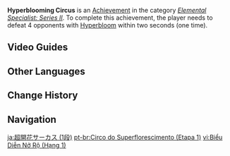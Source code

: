 {{Achievement Infobox
|title        = Hyperblooming Circus
|id           = 82149
|order id     = 2149
|category     = Elemental Specialist: Series II
|description  = Defeat 4 opponents with [[Hyperbloom]] within 2s (×1).
|requirements = 
|primogems    = 5
|tracking     = Tracks the number of times the player defeated 4 opponents in this way.
|topic        = 
|hidden       = 
|tier         = 1
|tiers_total  = 3
|set          = Hyperblooming Circus
}}
'''Hyperblooming Circus''' is an [[Achievement]] in the category ''[[Elemental Specialist: Series II]]''. To complete this achievement, the player needs to defeat 4 opponents with [[Hyperbloom]] within two seconds (one time).
<!--
==Gameplay Notes==

==Trivia==
-->
==Video Guides==
{{Transclude|Hyperblooming Circus|Video Guides}}

==Other Languages==
{{Transclude|Hyperblooming Circus|Other Languages}}

==Change History==
{{Change History|3.1}}
<!--
==References==
{{Reflist}}
-->
==Navigation==
{{Achievement Navbox}}

[[ja:超開花サーカス (1段)]]
[[pt-br:Circo do Superflorescimento (Etapa 1)]]
[[vi:Biểu Diễn Nở Rộ (Hạng 1)]]